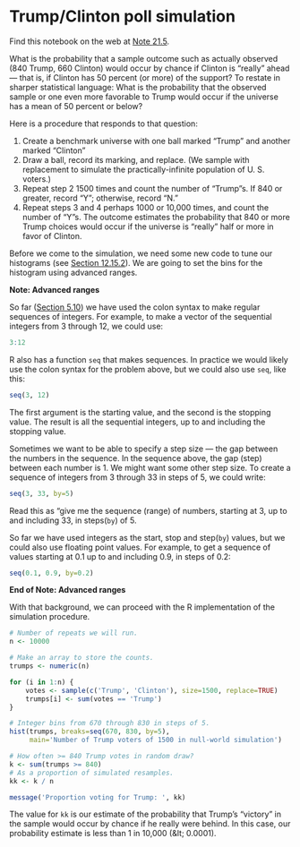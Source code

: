 # Trump/Clinton poll simulation


Find this notebook on the web at
<a class="quarto-xref" href="https://resampling-stats.github.io/edition-3-r/testing_counts_1.html#nte-trump_clinton">Note <span>21.5</span></a>.

What is the probability that a sample outcome such as actually observed
(840 Trump, 660 Clinton) would occur by chance if Clinton is “really”
ahead — that is, if Clinton has 50 percent (or more) of the support? To
restate in sharper statistical language: What is the probability that
the observed sample or one even more favorable to Trump would occur if
the universe has a mean of 50 percent or below?

Here is a procedure that responds to that question:

1.  Create a benchmark universe with one ball marked “Trump” and another
    marked “Clinton”
2.  Draw a ball, record its marking, and replace. (We sample with
    replacement to simulate the practically-infinite population of U. S.
    voters.)
3.  Repeat step 2 1500 times and count the number of “Trump”s. If 840 or
    greater, record “Y”; otherwise, record “N.”
4.  Repeat steps 3 and 4 perhaps 1000 or 10,000 times, and count the
    number of “Y”s. The outcome estimates the probability that 840 or
    more Trump choices would occur if the universe is “really” half or
    more in favor of Clinton.

Before we come to the simulation, we need some new code to tune our
histograms (see <a class="quarto-xref" href="https://resampling-stats.github.io/edition-3-r/probability_theory_3.html#sec-on-histograms"><span>Section 12.15.2</span></a>). We are
going to set the bins for the histogram using advanced ranges.

**Note: Advanced ranges**

So far (<a class="quarto-xref" href="https://resampling-stats.github.io/edition-3-r/resampling_with_code.html#sec-ranges"><span>Section 5.10</span></a>) we have used the
colon syntax to make regular sequences of integers. For example, to make
a vector of the sequential integers from 3 through 12, we could use:

```r
3:12
```

R also has a function `seq` that makes sequences. In practice we would
likely use the colon syntax for the problem above, but we could also use
`seq`, like this:

```r
seq(3, 12)
```

The first argument is the starting value, and the second is the stopping
value. The result is all the sequential integers, up to and including
the stopping value.

Sometimes we want to be able to specify a step size — the gap between
the numbers in the sequence. In the sequence above, the gap (step)
between each number is 1. We might want some other step size. To create
a sequence of integers from 3 through 33 in steps of 5, we could write:

```r
seq(3, 33, by=5)
```

Read this as “give me the sequence (range) of numbers, starting at 3, up
to and including 33, in steps(`by`) of 5.

So far we have used integers as the start, stop and step(`by`) values,
but we could also use floating point values. For example, to get a
sequence of values starting at 0.1 up to and including 0.9, in steps of
0.2:

```r
seq(0.1, 0.9, by=0.2)
```

**End of Note: Advanced ranges**



With that background, we can proceed with the R implementation of the
simulation procedure.

```r
# Number of repeats we will run.
n <- 10000

# Make an array to store the counts.
trumps <- numeric(n)

for (i in 1:n) {
    votes <- sample(c('Trump', 'Clinton'), size=1500, replace=TRUE)
    trumps[i] <- sum(votes == 'Trump')
}

# Integer bins from 670 through 830 in steps of 5.
hist(trumps, breaks=seq(670, 830, by=5),
     main='Number of Trump voters of 1500 in null-world simulation')

# How often >= 840 Trump votes in random draw?
k <- sum(trumps >= 840)
# As a proportion of simulated resamples.
kk <- k / n

message('Proportion voting for Trump: ', kk)
```

The value for `kk` is our estimate of the probability that Trump’s
“victory” in the sample would occur by chance if he really were behind.
In this case, our probability estimate is less than 1 in 10,000 (\&lt;
0.0001).
